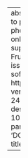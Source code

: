 ---
abstract: The goal of `syllabifyr` is to provide tidy syllabification of phonetic
  transcriptions. So far, only CMU dict transcriptions are supported.
author:
- name:
    family: Fruehwald
    given: Josef
citation:
  issued: '2020-10-24'
  type: software
  url: https://jofrhwld.github.io/syllabifyr/
  version: v0.1.1
date: '2020-10-24'
date-format: YYYY
description: v0.1.1
doi: 10.5281/zenodo.10393038
params:
  key: 6IQH5VV5
  notes: 'DOI: 10.5281/zenodo.10393038'
title: 'syllabifyr: v0.1.1'

---
